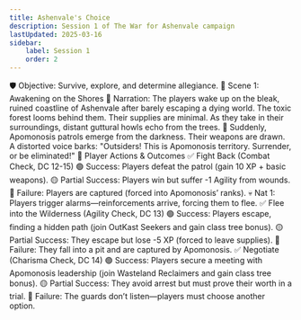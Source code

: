 ```yaml
---
title: Ashenvale's Choice
description: Session 1 of The War for Ashenvale campaign
lastUpdated: 2025-03-16
sidebar:
    label: Session 1
    order: 2
---
```


🛡️ Objective: Survive, explore, and determine allegiance.
📍 Scene 1: Awakening on the Shores
📖 Narration:
 The players wake up on the bleak, ruined coastline of Ashenvale after barely escaping a dying world. The toxic forest looms behind them. Their supplies are minimal. As they take in their surroundings, distant guttural howls echo from the trees.
🔴 Suddenly, Apomonosis patrols emerge from the darkness. Their weapons are drawn. A distorted voice barks:
 "Outsiders! This is Apomonosis territory. Surrender, or be eliminated!"
🎲 Player Actions & Outcomes
✅ Fight Back (Combat Check, DC 12-15)
 🟢 Success: Players defeat the patrol (gain 10 XP + basic weapons).
 🟡 Partial Success: Players win but suffer -1 Agility from wounds.
 🔴 Failure: Players are captured (forced into Apomonosis’ ranks).
 💀 Nat 1: Players trigger alarms—reinforcements arrive, forcing them to flee.
✅ Flee into the Wilderness (Agility Check, DC 13)
 🟢 Success: Players escape, finding a hidden path (join OutKast Seekers and gain class tree bonus).
 🟡 Partial Success: They escape but lose -5 XP (forced to leave supplies).
 🔴 Failure: They fall into a pit and are captured by Apomonosis.
✅ Negotiate (Charisma Check, DC 14)
 🟢 Success: Players secure a meeting with Apomonosis leadership (join Wasteland Reclaimers and gain class tree bonus).
 🟡 Partial Success: They avoid arrest but must prove their worth in a trial.
 🔴 Failure: The guards don’t listen—players must choose another option.
